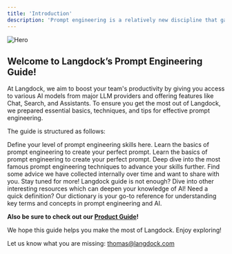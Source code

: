 ```yaml
---
title: 'Introduction'
description: 'Prompt engineering is a relatively new discipline that gained popularity in the early 2020s as researchers and practitioners sought to optimize the performance of large language models (LLMs) like GPT-3 and GPT-4.'
---
```


<img src="/images/header_mar24.png" alt="Hero" />



## Welcome to Langdock’s Prompt Engineering Guide!
At Langdock, we aim to boost your team's productivity by giving you access to various AI models from major LLM providers and offering features like Chat, Search, and Assistants. To ensure you get the most out of Langdock, we prepared essential basics, techniques, and tips for effective prompt engineering.


The guide is structured as follows:


<Card title="What kind of Prompt Engineer are you?" icon="question" href="/prompt-engineering/engineering-type">
  Define your level of prompt engineering skills here.
</Card>

<CardGroup cols={2}>
<Card title="Elements of a Prompt" icon="puzzle-piece" href="/prompt-engineering/prompt-elements">
  Learn the basics of prompt engineering to create your perfect prompt.
</Card>

<Card title="Basics of Prompting" icon="check" href="/prompt-engineering/instructions">
  Learn the basics of prompt engineering to create your perfect prompt.
</Card>

<Card title="Techniques" icon="wrench" href="/prompt-engineering/zero-shot-prompting">
  Deep dive into the most famous prompt engineering techniques to advance your skills further.
</Card>

<Card title="Tips & Tricks" icon="lightbulb" href="/prompt-engineering/tricks">
  Find some advice we have collected internally over time and want to share with you. Stay tuned for more!
</Card>

<Card title="Further Ressources" icon="globe" href="/prompt-engineering/resources">
Langdock guide is not enough? Dive into other interesting resources which can deepen your knowledge of AI!
</Card>

<Card title="Dictionary" icon="magnifying-glass" href="/prompt-engineering/dictionary">
Need a quick definition? Our dictionary is your go-to reference for understanding key terms and concepts in prompt engineering and AI.
</Card>
</CardGroup>

**Also be sure to check out our [Product Guide](/product/introduction)!**

We hope this guide helps you make the most of Langdock. Enjoy exploring!

Let us know what you are missing: thomas@langdock.com


